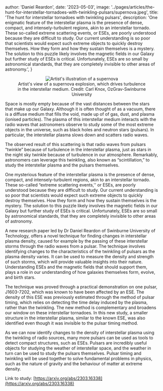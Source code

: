 
  author: 'Daniel Reardon',
  date: '2023-05-03',
  image:
    '../pages/articles/the-hunt-for-interstellar-tornadoes-with-twinkling-pulsars/supernova.jpeg',
  title: 'The hunt for interstellar tornadoes with twinkling pulsars',
  description:
    'One enigmatic feature of the interstellar plasma is the presence of dense, compact, and intensely-turbulent regions, akin to an interstellar tornado. These so-called extreme scattering events, or ESEs, are poorly understood because they are difficult to study. Our current understanding is so poor that scientists would expect such extreme objects to quickly destroy themselves. How they form and how they sustain themselves is a mystery. The solution to this puzzle likely involves the magnetic fields in our Galaxy but further study of ESEs is critical. Unfortunately, ESEs are so small by astronomical standards, that they are completely invisible to other areas of astronomy.',
}


<figure>
  <center>
    <Image src={supernova} alt="Artist's illustration of a supernova" />
  </center>
  <figcaption align="center">
    Artist's view of a supernova explosion, which drives turbulence in the
    interstellar medium. Credit: Carl Knox, OzGrav-Swinburne University
  </figcaption>
</figure>

Space is mostly empty because of the vast distances between the stars that make up our Galaxy. Although it is often thought of as a vacuum, there is a diffuse medium that fills the void, made up of of gas, dust, and plasma (ionised particles). The plasma of this interstellar medium interacts with the radio waves that astronomers observe to study some of the most extreme objects in the universe, such as black holes and neutron stars (pulsars). In particular, the interstellar plasma slows down and scatters radio waves.

The observed result of this scattering is that radio waves from pulsars “twinkle” because of turbulence in the interstellar plasma, just as stars in the night sky twinkle because of turbulence in our atmosphere. Remarkably, astronomers can leverage this twinkling, also known as “scintillation,” to study the interstellar plasma and the pulsars themselves.

One mysterious feature of the interstellar plasma is the presence of dense, compact, and intensely-turbulent regions, akin to an interstellar tornado. These so-called “extreme scattering events,'' or ESEs, are poorly understood because they are difficult to study. Our current understanding is so poor that scientists would expect such extreme objects to quickly destroy themselves. How they form and how they sustain themselves is the mystery. The solution to this puzzle likely involves the magnetic fields in our Galaxy but further study of ESEs is critical. Unfortunately, ESEs are so small by astronomical standards, that they are completely invisible to other areas of astronomy.

A new research paper led by Dr Daniel Reardon of Swinburne University of Technology, offers a novel technique for finding changes in interstellar plasma density, caused for example by the passing of these interstellar storms through the radio waves from a pulsar. The technique involves identifying changes to the characteristics of the twinkling of pulsars as the plasma density varies. It can be used to measure the density and strength of such storms, which will provide valuable insights into their nature. Understanding ESEs and the magnetic fields that should support them, plays a role in our understanding of how galaxies themselves form, evolve, and birth stars.

The technique was proved through a practical demonstration on one pulsar, J1603-7202, which was known to have been affected by an ESE. The density of this ESE was previously estimated through the method of pulsar timing, which relies on detecting the time delay induced by the plasma, rather than the twinkling. The new method is complementary and broadens our window on these interstellar tornadoes. In this new study, a smaller structure in the interstellar plasma, similar to the known ESE, was also identified even though it was invisible to the pulsar timing method.

As we can now identify changes to the density of interstellar plasma using the twinkling of radio sources, many more pulsars can be used as tools to detect compact structures, such as ESEs. Pulsars are incredibly useful objects for studying the weather of interstellar space, and the weather in turn can be used to study the pulsars themselves. Pulsar timing and twinkling will be used together to solve fundamental problems in physics, such as the nature of gravity and the behaviour of matter at extreme density.

Link to study: [https://arxiv.org/abs/2303.16338](https://arxiv.org/abs/2303.16338)
